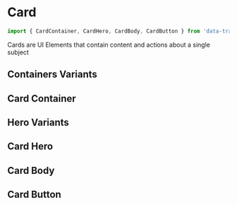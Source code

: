 
<Meta of={CardStories} />


# Card
```javascript
import { CardContainer, CardHero, CardBody, CardButton } from 'data-transparency-ui';
```
Cards are UI Elements that contain content and actions about a single subject


## Containers Variants
<Canvas of={CardStories.Fill} />
<Canvas of={CardStories.Elevated} />
<Canvas of={CardStories.Outline} />
<Canvas of={CardStories.WithCardButton} />

## Card Container
<Controls of={CardStories.Default} />

## Hero Variants
<Canvas of={CardStories.HeroWithImage} />
<Canvas of={CardStories.HeroWithBarFill} />
<Canvas of={CardStories.HeroFillWithImage} />

## Card Hero
<Controls of={CardStories.HeroFillWithImage} />

## Card Body 
<Controls of={CardStories.Fill} />

## Card Button 
<Controls of={CardStories.WithCardButton} />
